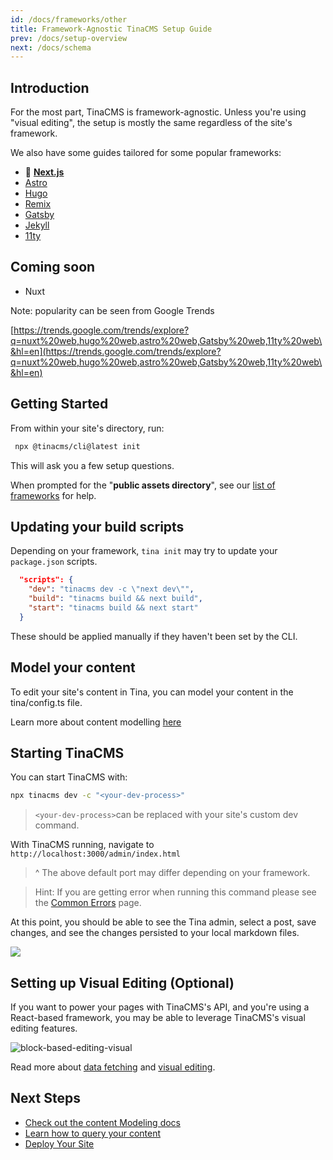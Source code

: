 ```yaml
---
id: /docs/frameworks/other
title: Framework-Agnostic TinaCMS Setup Guide
prev: /docs/setup-overview
next: /docs/schema
---
```


## Introduction

For the most part, TinaCMS is framework-agnostic. Unless you're using "visual editing", the setup is mostly the same regardless of the site's framework.

We also have some guides tailored for some popular frameworks:

* 👑 **[Next.js](/docs/frameworks/next/overview)**
* [Astro](/docs/frameworks/astro/)
* [Hugo](/docs/frameworks/hugo/)
* [Remix](/docs/frameworks/remix/)
* [Gatsby](/docs/frameworks/gatsby/)
* [Jekyll](/docs/frameworks/jekyll/)
* [11ty](/docs/frameworks/11ty/)

## Coming soon

* Nuxt

Note: popularity can be seen from Google Trends

[https://trends.google.com/trends/explore?q=nuxt%20web,hugo%20web,astro%20web,Gatsby%20web,11ty%20web\&hl=en](https://trends.google.com/trends/explore?q=nuxt%20web,hugo%20web,astro%20web,Gatsby%20web,11ty%20web\&hl=en)

## Getting Started

From within your site's directory, run:

```bash
 npx @tinacms/cli@latest init
```

This will ask you a few setup questions.

When prompted for the "**public assets directory**", see our [list of frameworks](/docs/integration/frameworks/) for help.

## Updating your build scripts

Depending on your framework, `tina init` may try to update your `package.json` scripts.

```json
  "scripts": {
    "dev": "tinacms dev -c \"next dev\"",
    "build": "tinacms build && next build",
    "start": "tinacms build && next start"
  }
```

These should be applied manually if they haven't been set by the CLI.

## Model your content

To edit your site's content in Tina, you can model your content in the tina/config.ts file.

Learn more about content modelling [here](/docs/schema/)

## Starting TinaCMS

You can start TinaCMS with:

```bash
npx tinacms dev -c "<your-dev-process>"
```

> `<your-dev-process>`can be replaced with your site's custom dev command.

With TinaCMS running, navigate to `http://localhost:3000/admin/index.html`

> ^ The above default port may differ depending on your framework.

> Hint: If you are getting error when running this command please see the [Common Errors](/docs/forestry/common-errors) page.

At this point, you should be able to see the Tina admin, select a post, save changes, and see the changes persisted to your local markdown files.

![](/img/hugo-tina-admin-screenshot.png)

## Setting up Visual Editing (Optional)

If you want to power your pages with TinaCMS's API, and you're using a React-based framework, you may be able to leverage TinaCMS's visual editing features.

![block-based-editing-visual](/gif/blocks.gif)

Read more about [data fetching](/docs/features/data-fetching/) and [visual editing](/docs/contextual-editing/overview/).

## Next Steps

* [Check out the content Modeling docs](/docs/schema/)
* [Learn how to query your content](/docs/features/data-fetching/)
* [Deploy Your Site](/docs/tina-cloud)

